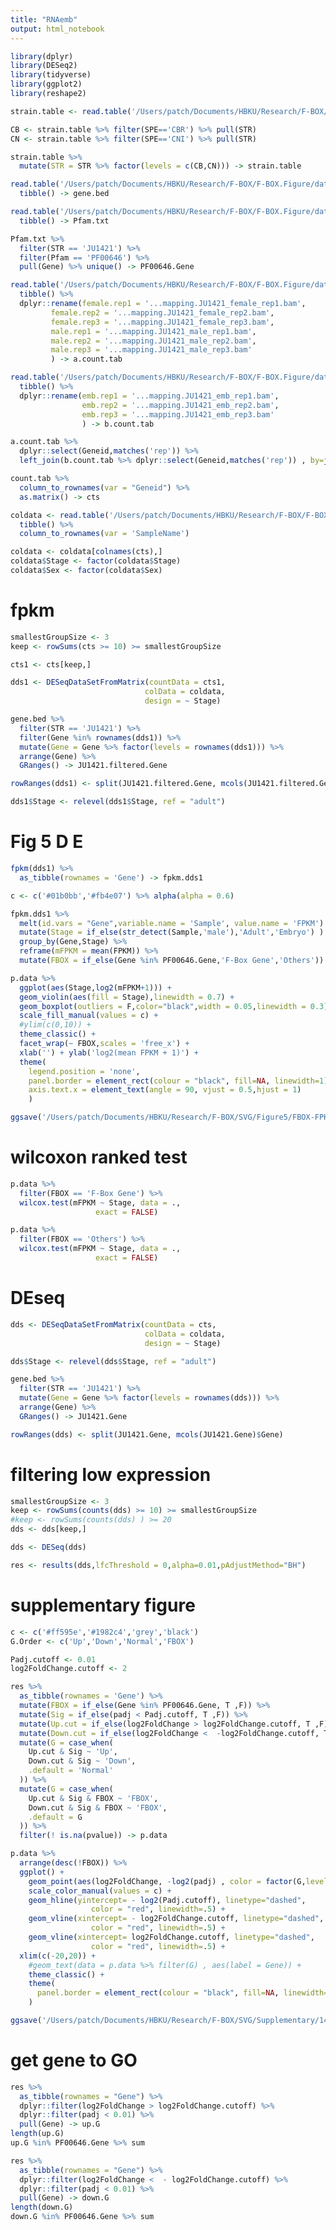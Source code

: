 ```yaml
---
title: "RNAemb"
output: html_notebook
---
```



```r
library(dplyr)
library(DESeq2)
library(tidyverse)
library(ggplot2)
library(reshape2)
```


```r
strain.table <- read.table('/Users/patch/Documents/HBKU/Research/F-BOX/F-BOX.Figure/data/strain.txt',header = T) %>% tibble()

CB <- strain.table %>% filter(SPE=='CBR') %>% pull(STR)
CN <- strain.table %>% filter(SPE=='CNI') %>% pull(STR)

strain.table %>%
  mutate(STR = STR %>% factor(levels = c(CB,CN))) -> strain.table
```

```r
read.table('/Users/patch/Documents/HBKU/Research/F-BOX/F-BOX.Figure/data/gene.plus.bed',col.names = c('Chr','Start','End','Gene','score','strand','STR','Orthogroup')) %>%
  tibble() -> gene.bed
```

```r
read.table('/Users/patch/Documents/HBKU/Research/F-BOX/F-BOX.Figure/data/Pfam.txt',col.names = c('Gene','Pfam','Pfam.Desc','Start','End','IPR','STR'),sep = '\t',quote = "") %>%
  tibble() -> Pfam.txt
```

```r
Pfam.txt %>%
  filter(STR == 'JU1421') %>%
  filter(Pfam == 'PF00646') %>%
  pull(Gene) %>% unique() -> PF00646.Gene
```

```r
read.table('/Users/patch/Documents/HBKU/Research/F-BOX/F-BOX.Figure/data/RNAemb/JU1421.adult.count.txt',header = T) %>%
  tibble() %>%
  dplyr::rename(female.rep1 = '...mapping.JU1421_female_rep1.bam',
         female.rep2 = '...mapping.JU1421_female_rep2.bam',
         female.rep3 = '...mapping.JU1421_female_rep3.bam',
         male.rep1 = '...mapping.JU1421_male_rep1.bam',
         male.rep2 = '...mapping.JU1421_male_rep2.bam',
         male.rep3 = '...mapping.JU1421_male_rep3.bam'
         ) -> a.count.tab

read.table('/Users/patch/Documents/HBKU/Research/F-BOX/F-BOX.Figure/data/RNAemb/JU1421.emb.count.txt',header = T) %>%
  tibble() %>%
  dplyr::rename(emb.rep1 = '...mapping.JU1421_emb_rep1.bam',
                emb.rep2 = '...mapping.JU1421_emb_rep2.bam',
                emb.rep3 = '...mapping.JU1421_emb_rep3.bam'
                ) -> b.count.tab

a.count.tab %>%
  dplyr::select(Geneid,matches('rep')) %>%
  left_join(b.count.tab %>% dplyr::select(Geneid,matches('rep')) , by=join_by(Geneid == Geneid) ) -> count.tab
```

```r
count.tab %>% 
  column_to_rownames(var = "Geneid") %>%
  as.matrix() -> cts
```

```r
coldata <- read.table('/Users/patch/Documents/HBKU/Research/F-BOX/F-BOX.Figure/data/RNAemb/coldata.txt',header = T) %>%
  tibble() %>%
  column_to_rownames(var = 'SampleName')

coldata <- coldata[colnames(cts),]
coldata$Stage <- factor(coldata$Stage)
coldata$Sex <- factor(coldata$Sex)
```



# fpkm

```r

smallestGroupSize <- 3
keep <- rowSums(cts >= 10) >= smallestGroupSize

cts1 <- cts[keep,]

dds1 <- DESeqDataSetFromMatrix(countData = cts1,
                              colData = coldata,
                              design = ~ Stage)

gene.bed %>% 
  filter(STR == 'JU1421') %>%
  filter(Gene %in% rownames(dds1)) %>%
  mutate(Gene = Gene %>% factor(levels = rownames(dds1))) %>%
  arrange(Gene) %>%
  GRanges() -> JU1421.filtered.Gene

rowRanges(dds1) <- split(JU1421.filtered.Gene, mcols(JU1421.filtered.Gene)$Gene)

dds1$Stage <- relevel(dds1$Stage, ref = "adult")

```


# Fig 5 D E
```r
fpkm(dds1) %>%
  as_tibble(rownames = 'Gene') -> fpkm.dds1

c <- c('#01b0bb','#fb4e07') %>% alpha(alpha = 0.6)

fpkm.dds1 %>%
  melt(id.vars = "Gene",variable.name = 'Sample', value.name = 'FPKM') %>%
  mutate(Stage = if_else(str_detect(Sample,'male'),'Adult','Embryo') ) %>%
  group_by(Gene,Stage) %>%
  reframe(mFPKM = mean(FPKM)) %>%
  mutate(FBOX = if_else(Gene %in% PF00646.Gene,'F-Box Gene','Others')) -> p.data

p.data %>%
  ggplot(aes(Stage,log2(mFPKM+1))) +
  geom_violin(aes(fill = Stage),linewidth = 0.7) +
  geom_boxplot(outliers = F,color="black",width = 0.05,linewidth = 0.3) +
  scale_fill_manual(values = c) +
  #ylim(c(0,10)) +
  theme_classic() +
  facet_wrap(~ FBOX,scales = 'free_x') +
  xlab('') + ylab('log2(mean FPKM + 1)') +
  theme(
    legend.position = 'none',
    panel.border = element_rect(colour = "black", fill=NA, linewidth=1),
    axis.text.x = element_text(angle = 90, vjust = 0.5,hjust = 1)
    ) 

```

```r
ggsave('/Users/patch/Documents/HBKU/Research/F-BOX/SVG/Figure5/FBOX-FPKM-2.0.pdf',width = 4,height = 3)
```

# wilcoxon ranked test
```r
p.data %>%
  filter(FBOX == 'F-Box Gene') %>%
  wilcox.test(mFPKM ~ Stage, data = .,
                   exact = FALSE)

p.data %>%
  filter(FBOX == 'Others') %>%
  wilcox.test(mFPKM ~ Stage, data = .,
                   exact = FALSE)
```






# DEseq

```r
dds <- DESeqDataSetFromMatrix(countData = cts,
                              colData = coldata,
                              design = ~ Stage)

dds$Stage <- relevel(dds$Stage, ref = "adult")

gene.bed %>% 
  filter(STR == 'JU1421') %>%
  mutate(Gene = Gene %>% factor(levels = rownames(dds))) %>%
  arrange(Gene) %>%
  GRanges() -> JU1421.Gene

rowRanges(dds) <- split(JU1421.Gene, mcols(JU1421.Gene)$Gene)

```


# filtering low expression
```r
smallestGroupSize <- 3
keep <- rowSums(counts(dds) >= 10) >= smallestGroupSize
#keep <- rowSums(counts(dds) ) >= 20
dds <- dds[keep,]
```



```r
dds <- DESeq(dds)
```

```r
res <- results(dds,lfcThreshold = 0,alpha=0.01,pAdjustMethod="BH")
```


# supplementary figure
```r
c <- c('#ff595e','#1982c4','grey','black')
G.Order <- c('Up','Down','Normal','FBOX')

Padj.cutoff <- 0.01
log2FoldChange.cutoff <- 2

res %>%
  as_tibble(rownames = 'Gene') %>%
  mutate(FBOX = if_else(Gene %in% PF00646.Gene, T ,F)) %>%
  mutate(Sig = if_else(padj < Padj.cutoff, T ,F)) %>%
  mutate(Up.cut = if_else(log2FoldChange > log2FoldChange.cutoff, T ,F)) %>%
  mutate(Down.cut = if_else(log2FoldChange <  -log2FoldChange.cutoff, T ,F)) %>%
  mutate(G = case_when(
    Up.cut & Sig ~ 'Up',
    Down.cut & Sig ~ 'Down',
    .default = 'Normal'
  )) %>%
  mutate(G = case_when(
    Up.cut & Sig & FBOX ~ 'FBOX',
    Down.cut & Sig & FBOX ~ 'FBOX',
    .default = G
  )) %>%
  filter(! is.na(pvalue)) -> p.data

p.data %>% 
  arrange(desc(!FBOX)) %>%
  ggplot() +
    geom_point(aes(log2FoldChange, -log2(padj) , color = factor(G,levels = G.Order)) , size = .5,alpha = 1) +
    scale_color_manual(values = c) +
    geom_hline(yintercept= - log2(Padj.cutoff), linetype="dashed", 
                  color = "red", linewidth=.5) +
    geom_vline(xintercept= - log2FoldChange.cutoff, linetype="dashed", 
                  color = "red", linewidth=.5) +
    geom_vline(xintercept= log2FoldChange.cutoff, linetype="dashed", 
                  color = "red", linewidth=.5) +
  xlim(c(-20,20)) +
    #geom_text(data = p.data %>% filter(G) , aes(label = Gene)) +
    theme_classic() +
    theme(
      panel.border = element_rect(colour = "black", fill=NA, linewidth=1)
    )
```

```r
ggsave('/Users/patch/Documents/HBKU/Research/F-BOX/SVG/Supplementary/14.embExp/volcano.2.0.pdf',width = 5,height = 2.5)
```


# get gene to GO

```r
res %>%
  as_tibble(rownames = "Gene") %>% 
  dplyr::filter(log2FoldChange > log2FoldChange.cutoff) %>%
  dplyr::filter(padj < 0.01) %>%
  pull(Gene) -> up.G
length(up.G)
up.G %in% PF00646.Gene %>% sum

res %>%
  as_tibble(rownames = "Gene") %>% 
  dplyr::filter(log2FoldChange <  - log2FoldChange.cutoff) %>%
  dplyr::filter(padj < 0.01) %>%
  pull(Gene) -> down.G
length(down.G)
down.G %in% PF00646.Gene %>% sum
```

